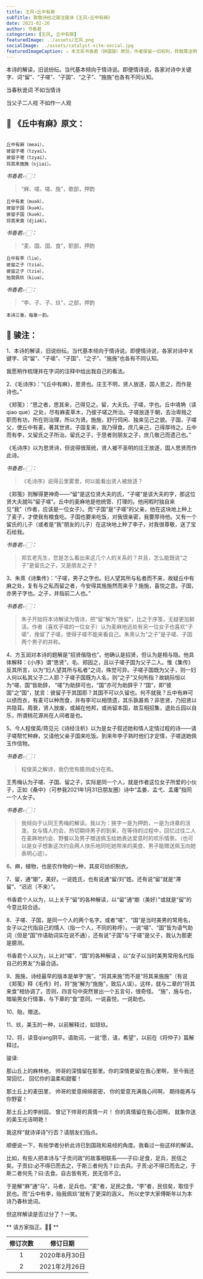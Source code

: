 ```yaml
---
title: 王风∘丘中有麻
subTitle: 致敬诗经之骏注骏译《王风∘丘中有麻》 
date: 2021-02-26 
author: 书香君
categories: [王风, 丘中有麻]
featuredImage: ../assets/王风.png
socialImage: ../assets/catalyst-site-social.jpg
featuredImageCaption: ⚠️️ 本文系书香君（钟国骏）原创，作者保留一切权利，转载需注明出处。
---
```


本诗的解读，旧说纷纭。当代基本倾向于情诗说。即便情诗说，各家对诗中关键字、词“留”、“子嗟”、“子国”、“之子”、“施施”也各有不同认知。

当春秋诡词
不如当情诗

当父子二人视
不如作一人观

## 🌼 《丘中有麻》原文：
```

丘中有麻（meai），
彼留子嗟（tzyai）。
彼留子嗟（tzyai），
将其来施施（sjiai）。

```
*书香君👉🏻：* 

> “麻、嗟、嗟、施”，歌部，押韵

```
丘中有麦（muək），
彼留子国（kuək）。
彼留子国（kuək），
将其来食（djiək）。

```
*书香君👉🏻：* 

> “麦、国、国、食”，职部，押韵

```
丘中有李（liə），
彼留之子（tziə）。
彼留之子（tziə），
贻我佩玖（kiuə）。

```
*书香君👉🏻：* 

> “李、子、子、玖”，之部，押韵

```
本诗三章，每章一韵。

```
## 🍁️ 骏注：

1、本诗的解读，旧说纷纭。当代基本倾向于情诗说。即便情诗说，各家对诗中关键字、词“留”、“子嗟”、“子国”、“之子”、“施施”也各有不同认知。

我愿稍作梳理并在字词的注释中给出我自己的看法。

2、《毛诗序》：“《丘中有麻》，思贤也。庄王不明，贤人放逐，国人思之，而作是诗也。”

《郑笺》：“思之者，思其来，己得见之。留，大夫氏。子嗟，字也。丘中墝埆（读qiao que）之处，尽有麻麦草木，乃彼子嗟之所治。子嗟放逐于朝，去治卑贱之职而有功，所在则治理，所以为贤。施施，舒行伺闲、独来见己之貌。子国，子嗟父，使丘中有麦。著其世贤。子国复来，我乃得食。庶几亲己，己得厚待之。丘中而有李，又留氏之子所治。留氏之子，于思者则朋友之子，庶几敬己而遗己也。”

《毛诗序》以为思贤诗，但说得很笼统，贤人被不圣明的庄王放逐，国人思贤而作此诗。

*书香君👉🏻：* 

> 《毛诗序》说得云里雾里，何以能看出贤人被放逐？

《郑笺》则解得更神奇——“留”是这位贤大夫的氏，“子嗟”是该大夫的字，那这位贤大夫就叫“留子嗟”。丘中的麦麻地是他统管、打理的。他闲暇时独自来见“我”（作者，应该是一位女子）。而“子国”是“子嗟”的父亲，他在这块地上种上了麦子，才使我有粮食吃。子国也要来吃饭，对我很亲密，我要厚待他。又有一个留氏的儿子（或者是“我”朋友的儿子）在这块地上种了李子，对我很尊敬，送了宝石给我。

*书香君👉🏻：* 

> 郑玄老先生，您是怎么看出来这几个人的关系的？并且，怎么能既说“之子”是留氏之子，又是朋友之子？

3、朱熹《诗集传》：“子嗟，男子之字也。妇人望其所与私者而不来，故疑丘中有麻之处，复有与之私而留之者，今安得其施施然而来乎？施施，喜悦之意。子国，亦男子字也。之子，并指前二人也。”

*书香君👉🏻：* 

> 朱子开始将本诗解读为情诗，把“留”解为“挽留”，比之于序笺，无疑更加鲜活。作者（喜欢子嗟的一位女子）认为麦麻地远处有另一位女子也喜欢“子嗟”，挽留了子嗟，使得子嗟不能来看自己。朱熹认为“之子”是子嗟、子国两个男子的并称。

4、方玉润对本诗的题解是“招贤偕隐也”。他确认是招贤，但认为是相与隐。他具体解释：《小序》谓“思贤”，毛、郑因之，且以子嗟子国为父子二人。惟《集传》反其所言，以为“妇人望其所与私者”之词，殊觉可异。子嗟子国既为父子，则一妇人何以私其父子二人耶？子嗟子国既为人名，则“之子”又何所指？故姚际恒以为“嗟、国”皆助辞， “嗟”为助辞可也，“国”亦可为助辞乎？“国”，即“彼国”之“国”，犹言：彼留子于其国耶？其国不可以久留也。何不就我？丘中有麻可以绩而衣，有麦可以种而食，并有李可以相馈遗，其乐孰甚焉？非思贤，乃招贤以共隐耳。周衰，贤人放废，或越在他邦，或尚留本国，故互相招集，退处丘园以自乐，所谓桃花源尚在人间者是也。

5、今人程俊英/蒋见元《诗经注析》以为是女子叙述她和情人定情过程的诗——请子嗟帮忙种麻，又请他父亲子国来吃饭。到来年李子熟时他们才定情，子嗟送她佩玉作信物。

*书香君👉🏻：* 

> 程俊英之解诗，我仍觉有臆测成分在焉。

王秀梅认为子嗟、子国、留之子，实际是同一个人，就是作者这位女子所爱的小伙子，正如《桑中》（可参我2021年1月31日朋友圈）诗中“孟姜、孟弋、孟庸”指同一个人女子。

*书香君👉🏻：* 

> 我倾向于认同王秀梅的解读。我以为：换字一是为押韵，一是为诗章的活泼。女与情人约会，热切期待男子的到来，在等待的过程中，回忆过往二人在麦麻地约会、野餐以及男子赠送佩玉给她表达爱意时的欢乐情景。（也可以是女子想象这次约会两人快乐地同吃她带来的美食、男子能赠送佩玉向她表明心迹）。

6、麻，植物，也是农作物的一种，其皮可纺织制衣。

7、留，通“嬼”，美好。一说姓氏，也有说通“留/刘”姓。还有说“留”就是“滞留”、“迟迟（不来）”。

书香君个人以为，以上关于“留”的各种解读，以“留”通“嬼（美好）”或就是“留”的今意比较合适。

8、子嗟、子国，是同一个人的两个名字。或者“嗟”、“国”是当时美男的常用名，女子以之代指自己的情人（指一个人，不同的称呼）。一说“嗟”、“国”皆为语气助词（但是“国”作语助词实在说不通），还有说“子国”与“子嗟”是父子，我认为那更是臆测。

书香君个人以为，以上对“嗟”、“国”的各种解读
，以“女子以当时美男常用名代指自己的男友”为最合适。

9、施施，诗经最早的版本是单字“施”。“将其来施”而不是“将其来施施”（有说《郑笺》释《毛传》时，将“施”解为“施施”，致后人误）。这样，就与二章的“将其来食”相协调了。否则，四言句中突然冒出一个五言句，很奇怪。
“施”，施与也，暗喻男女行情事，与下章的“食”意同。一说喜悦，一说助也。

10、贻，赠送。

11、玖，美玉的一种，以前解释过，如琼玖。

12、将，读音qiang阴平。语助词，一说“愿，请，希望”，以前在《将仲子》篇解释过。

骏译:

那山丘上的麻林地，
帅哥的深情留在那里。你的深情更留在我心里啊，
至今我还常回忆，
回忆你的温柔和甜蜜！

那土丘上的麦田里，
帅哥的爱意绵绵密密，
你的爱意充满我心间啊，
期待能再与你野宴！

那土丘上的李树园，
曾记下帅哥的真情一片！
你的真情留在我心田啊，
就象你送的美玉光洁明艳！

我这样“就诗译诗”行否？请朋友们指点。

顺便说一下，有些学者分析此诗已到国政和易经的角度。我看过一些这样的解读。

比如，有些人把本诗与“子贡问政”的故事相联系——子曰:足食，足兵，民信之矣。子贡曰:必不得已而去之，于斯三者何先？曰:去兵。子贡:必不得已而去之，于斯二者何先？曰:去食。自古皆有死，民无信不立。

于是解“麻”通“马”，马者，足兵也。“麦”者，足民之食。“李”者，民信矣，取信于民也。而“丘中有李，贻我佩玖”就有了更深的涵义。
所以史学大家傅斯年以为本诗乃春秋诡词。

但这样解读是否过分了？一笑。

** 请方家指正。🙏🏻 **

| 修订次数      | 修订日期 | 
|   :----: |    :----:   | 
| 1    | 2020年8月30日       | 
| 2    | 2021年2月26日       | 
